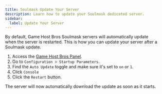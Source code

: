 ```yaml
---
title: Soulmask Update Your Server
description: Learn how to update your Soulmask dedicated server.
sidebar:
  label: Update Your Server
---
```


By default, Game Host Bros Soulmask servers will automatically update when the server is restarted. This is how you can update your server after a Soulmask update. 

1. Access the [Game Host Bros Panel](https://panel.gamehostbros.com/).
2. Go to `Configuration > Startup Parameters`.
3. Find the `Auto Update` toggle and make sure it's set to `on` or `1`.
4. Click `Console`
5. Click the `Restart` button. 

The server will now automatically download the update as soon as it starts.